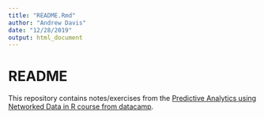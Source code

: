```yaml
---
title: "README.Rmd"
author: "Andrew Davis"
date: "12/28/2019"
output: html_document
---
```


# README

This repository contains notes/exercises from the [Predictive Analytics using Networked Data in R course from datacamp](https://www.datacamp.com/courses/predictive-analytics-using-networked-data-in-r). 
